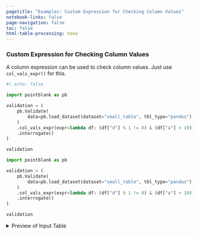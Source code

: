 ```yaml
---
pagetitle: "Examples: Custom Expression for Checking Column Values"
notebook-links: false
page-navigation: false
toc: false
html-table-processing: none
---
```


### Custom Expression for Checking Column Values

A column expression can be used to check column values. Just use `col_vals_expr()` for this.

```python
#| echo: false

import pointblank as pb

validation = (
    pb.Validate(
        data=pb.load_dataset(dataset="small_table", tbl_type="pandas")
    )
    .col_vals_expr(expr=lambda df: (df["d"] % 1 != 0) & (df["a"] < 10))  # Pandas column expr
    .interrogate()
)

validation
```

```python
import pointblank as pb

validation = (
    pb.Validate(
        data=pb.load_dataset(dataset="small_table", tbl_type="pandas")
    )
    .col_vals_expr(expr=lambda df: (df["d"] % 1 != 0) & (df["a"] < 10))  # Pandas column expr
    .interrogate()
)

validation
```

<details>
<summary>Preview of Input Table</summary>

```python
# | echo: false
pb.preview(pb.load_dataset(dataset="small_table", tbl_type="pandas"), n_head=20, n_tail=20)
```

</details>
